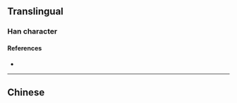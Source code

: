 {{character info/new}}
==Translingual==

===Han character===
{{Han char|rn=75|rad=木|as=10|sn=14|four=|canj=DEED|ids=⿰木桑}}

====References====
* {{Han ref|kx=0546.251|hdz=21271.161|uh=69E1|ud=27105}}

----

==Chinese==
{{zh-see|桑|v}}
